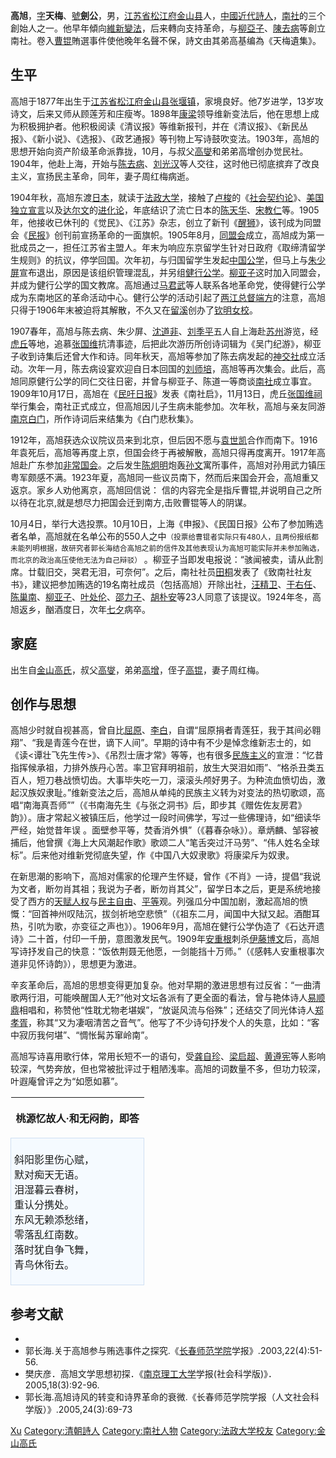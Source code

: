{{Otheruses|other=名为高天梅的其他人物|高天梅}}
{{Infobox Biography
| subject_name   = 高旭 
| image_name     = Gao Xu.jpg|frame|right
| image_size     = 150px
| image_caption  = 高旭
| date_of_birth  = 1877年
| place_of_birth = [[File:Flag_of_the_Qing_Dynasty_(1889-1912).svg|25px]] [[大清|大清]][[江苏省|江苏省]][[松江府|松江府]][[金山县|金山县]][[张堰镇|张堰镇]]
| date_of_death  = 1925年
| place_of_death = {{ROC1}}[[江苏省|江苏省]]
| occupation     = 中国近代诗人、中国众议院议员
|  }}

'''高旭'''{{BD|1877年||1925年|catIdx=Gao Xu}}，[[表字|字]]'''天梅'''、[[號|號]]'''劍公'''，男，[[江苏省|江苏省]][[松江府|松江府]][[金山县|金山县]]人，[[中國|中國]][[中國近代史|近代]][[詩人|詩人]]，[[南社|南社]]的三个創始人之一。他早年傾向[[戊戌變法|維新變法]]，后来轉向支持革命，与[[柳亞子|柳亞子]]、[[陳去病|陳去病]]等創立南社。卷入[[曹锟|曹锟]]賄選事件使他晚年名聲不保，詩文由其弟高基编為《天梅遺集》。

== 生平 ==
高旭于1877年出生于[[江苏省|江苏省]][[松江府|松江府]][[金山县|金山县]][[张堰镇|张堰镇]]，家境良好。他7岁进学，13岁攻诗文，后来又师从顾莲芳和庄瘦岑。1898年[[康有为|康]][[梁启超|梁]]领导维新变法后，他在思想上成为积极拥护者。他积极阅读《清议报》等维新报刊，并在《清议报》、《新民丛报》、《新小说》、《选报》、《政艺通报》等刊物上写诗鼓吹变法。1903年，高旭的思想开始向资产阶级革命派靠拢，10月，与叔父[[高吹萬|高燮]]和弟弟高增创办觉民社。1904年，他赴上海，开始与[[陈去病|陈去病]]、[[刘光汉|刘光汉]]等人交往，这时他已彻底摈弃了改良主义，宣扬民主革命，同年，妻子周红梅病逝。

1904年秋，高旭东渡[[日本|日本]]，就读于[[法政大学|法政大学]]，接触了[[卢梭|卢梭]]的《[[社会契约论|社会契约论]]》、[[美国独立宣言|美国独立宣言]]以及[[达尔文|达尔文]]的[[进化论|进化论]]，年底结识了流亡日本的[[陈天华|陈天华]]、[[宋教仁|宋教仁]]等。1905年，他接收已休刊的《觉民》、《江苏》杂志，创立了新刊《[[醒狮|醒狮]]》，该刊成为同盟会《[[民报|民报]]》创刊前宣扬革命的一面旗帜。1905年8月，[[同盟会|同盟会]]成立，高旭成为第一批成员之一，担任江苏省主盟人。年末为响应东京留学生针对日政府《取缔清留学生规则》的抗议，停学回国。次年初，与归国留学生发起[[中国公学|中国公学]]，但马上与[[朱少屏|朱少屏]]宣布退出，原因是该组织管理混乱，并另组[[健行公学|健行公学]]。[[柳亚子|柳亚子]]这时加入同盟会，并成为健行公学的国文教席。高旭通过[[马君武|马君武]]等人联系各地革命党，使得健行公学成为东南地区的革命活动中心。健行公学的活动引起了[[两江|两江]][[总督|总督]][[端方|端方]]的注意，高旭只得于1906年末被迫将其解散，不久又在[[留溪|留溪]]创办了[[钦明女校|钦明女校]]。

1907春年，高旭与陈去病、朱少屏、[[沈道非|沈道非]]、[[刘季平|刘季平]]五人自上海赴[[苏州|苏州]]游览，经[[虎丘|虎丘]]等地，追慕[[张国维|张国维]]抗清事迹，后把此次游历所创诗词辑为《吴门纪游》，柳亚子收到诗集后还曾大作和诗。同年秋天，高旭等参加了陈去病发起的[[神交社|神交社]]成立活动。次年一月，陈去病设宴欢迎自日本回国的[[刘师培|刘师培]]，高旭等再次集会。此后，高旭同原健行公学的同仁交往日密，并曾与柳亚子、陈道一等商谈[[南社|南社]]成立事宜。1909年10月17日，高旭在《[[民吁日报|民吁日报]]》发表《南社启》，11月13日，虎丘[[张国维祠|张国维祠]]举行集会，南社正式成立，但高旭因儿子生病未能参加。次年秋，高旭与亲友同游[[南京|南京]][[白门|白门]]，所作诗词后来结集为《白门悲秋集》。

1912年，高旭获选众议院议员来到北京，但后因不愿与[[袁世凯|袁世凯]]合作而南下。1916年袁死后，高旭等再度上京，但国会终于再被解散，高旭只得再度离开。1917年高旭赴广东参加[[非常国会|非常国会]]。之后发生[[陈炯明|陈炯明]]炮轰[[孙文|孙文]]寓所事件，高旭对孙用武力镇压粤军颇感不满。1923年夏，高旭同一些议员南下，然而后来国会开会，高旭重又返京。家乡人劝他离京，高旭回信说：
{{Cquote|[[金山教育公会|金山教育公会]]：
诵来电，敬悉。政变陡兴，是非淆乱。[[曹锟|曹锟]]欲用金钱贿买总统，罪大恶极，令人发指。所幸投票之权实操诸我，旭之铁腕尚在也。所以迟迟未即南行者，特以次之倡国会南迁论者，乃竟合全国所唾弃之安福、政学两系为一气，深恐故态复作，故郑重考量耳！非绝对不南旋也。至人格之保存与丧失，以留京赴沪定之，要非探本之论矣。
辱承教，愚敢布区区。}}
信的内容完全是指斥曹锟,并说明自己之所以待在北京,就是想尽力把国会迁到南方,击败曹锟等人的阴谋。

10月4日，举行大选投票。10月10日，上海《申报》、《民国日报》公布了参加贿选者名单，高旭就在名单公布的550人之中<span style="font-size:smaller;">（投票给曹锟者实际只有480人，且两份报纸都未能列明根据，故研究者郭长海结合高旭之前的信件及其他表现认为高旭可能实际并未参加贿选，而北京的政治高压使他无法为自己辩驳）</span> 。柳亚子当即发电报说：“骇闻被卖，请从此割席。廿载旧交，哭君无泪，可奈何”。之后，南社社员[[田桐|田桐]]发表了《致南社社友书》，建议把参加贿选的19名南社成员（包括高旭）开除出社，[[汪精卫|汪精卫]]、[[于右任|于右任]]、[[陈去病|陈巢南]]、[[柳亚子|柳亚子]]、[[叶处伦|叶处伦]]、[[邵力子|邵力子]]、[[胡朴安|胡朴安]]等23人同意了该提议。1924年冬，高旭返乡，酗酒度日，次年[[七夕|七夕]]病卒。

==家庭==
出生自[[金山高氏|金山高氏]]，叔父[[高吹萬|高燮]]，弟弟[[高增|高增]]，侄子[[高锟|高锟]]，妻子周红梅。

== 创作与思想 ==
高旭少时就自视甚高，曾自比[[屈原|屈原]]、[[李白|李白]]，自谓“屈原捐者青莲狂，我于其间必翱翔”、“我是青莲今在世，谪下人间”。早期的诗中有不少是悼念维新志士的，如《读<谭壮飞先生传>》、《吊烈士唐才常》等等，也有很多[[民族主义|民族主义]]的宣泄：“忆昔指挥候承祖，力排外族丹心苦。率卫官拜明祖前，放生大哭泪如雨”、“格杀丑类五百人，短刀巷战愤切齿。大事毕失吃一刀，滚滚头颅好男子。为种流血愤切齿，激起汉族奴隶耻。”维新变法之后，高旭从单纯的民族主义转为对变法的热切歌颂，高唱“南海真吾师””（《书南海先生《与张之洞书》后，即步其《赠佐佐友房君》韵》）。唐才常起义被镇压后，他学过一段时间佛学，写过一些佛理诗，如“细读华严经，始觉昔年误 。面壁参平等，焚香消外惧”（《暮春杂咏》）。章炳麟、邹容被捕后，他曾撰《海上大风潮起作歌》歌颂二人“笔舌突过汗马劳”、“伟人姓名全球标”。后来他对维新党彻底失望，作《中国八大奴隶歌》将康梁斥为奴隶。

在新思潮的影响下，高旭对儒家的伦理产生怀疑，曾作《不肖》一诗，提倡“我说为文者，断勿肖其祖；我说为子者，断勿肖其父”，留学日本之后，更是系统地接受了西方的[[天赋人权|天赋人权]]与[[民主|民主]][[自由|自由]]、[[平等|平等]]观。列强瓜分中国加剧，激起高旭的愤慨：“回首神州叹陆沉，拔剑祈地空悲愤”（《祖东二月，闻国中大狱又起。酒酣耳热，引吭为歌，亦变征之声也》）。1906年9月，高旭在健行公学伪造了《石达开遗诗》二十首，付印一千册，意图激发民气。1909年[[安重根|安重根]]刺杀[[伊藤博文|伊藤博文]]后，高旭写诗抒发自己的快意：“饭依荆聂无他愿，一剑能挡十万师。”（《感韩人安重根事次道非见怀诗韵》），思想更为激进。

辛亥革命后，高旭的思想变得更加复杂。他对早期的激进思想有过反省：“一曲清歌两行泪，可能唤醒国人无?”他对文坛各派有了更全面的看法，曾与艳体诗人[[易顺鼎|易顺鼎]]相唱和，称赞他“性耽尤物老堪娱”，“放诞风流与俗殊”；还结交了同光体诗人[[郑孝胥|郑孝胥]]，称其“又为凄咽清苦之音气”。他写了不少诗句抒发个人的失意，比如：“客中寂历我何堪”、“惆怅髯苏窜岭南”。

高旭写诗喜用歌行体，常用长短不一的语句，受[[龚自珍|龚自珍]]、[[梁启超|梁启超]]、[[黄遵宪|黄遵宪]]等人影响较深，气势奔放，但也常被批评过于粗陋浅率。高旭的词数量不多，但功力较深，叶遐庵曾评之为“如愿如慕”。


{| align=center cellspacing=5
! 桃源忆故人·和无闷韵，即答

|-

| style="border:1px solid #CEDFF2; background-color:#F5FAFF; padding:5px"|
斜阳影里伤心赋， <br />
默对痴天无语。 <br />
泪湿暮云春树，<br />
重认分携处。<br />
东风无赖添愁绪，<br />
零落乱红南数。<br />
落时犹自争飞舞，<br />
青鸟休衔去。<br />
|}

== 参考文献 ==
<div class="reference-small">
*{{cite book|editor=郭长海、金菊贞 |others= |title= 《高旭集》|publisher=社会科学文献出版社|location= 北京|language= |isbn= 9787801499011}}
*郭长海.关于高旭参与贿选事件之探究.《[[长春师范学院|长春师范学院]]学报》.2003,22(4):51-56.
*樊庆彦．高旭文学思想初探．《[[南京理工大学|南京理工大学]]学报(社会科学版)》．2005,18(3):92-96.
*郭长海.高旭诗风的转变和诗界革命的衰微.《长春师范学院学报（人文社会科学版）》.2005,24(3):69-73</div>

{{Authority control}}
{{DEFAULTSORT:Gao Xu}}
[[Category:高姓|Xu]]
[[Category:清朝詩人|Category:清朝詩人]]
[[Category:南社人物|Category:南社人物]]
[[Category:法政大学校友|Category:法政大学校友]]
[[Category:金山高氏|Category:金山高氏]]